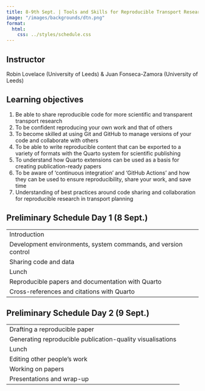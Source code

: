 ```yaml
---
title: 8-9th Sept. | Tools and Skills for Reproducible Transport Research
image: "/images/backgrounds/dtn.png"
format:
  html:
    css: ../styles/schedule.css
---
```


## Instructor
Robin Lovelace (University of Leeds) & Juan Fonseca-Zamora (University of Leeds)

## Learning objectives
1. Be able to share reproducible code for more scientific and transparent transport research
2. To be confident reproducing your own work and that of others
3. To become skilled at using Git and GitHub to manage versions of your code and collaborate with others
4. To be able to write reproducible content that can be exported to a variety of formats with the Quarto system for scientific publishing
5. To understand how Quarto extensions can be used as a basis for creating publication-ready papers
6. To be aware of ‘continuous integration’ and ‘GitHub Actions’ and how they can be used to ensure reproducibility, share your work, and save time
7. Understanding of best practices around code sharing and collaboration for reproducible research in transport planning


## Preliminary Schedule Day 1 (8 Sept.)
::: {.schedule-courses}
|  |
| ---- |
| <span class="event-outline-blue"></span> Introduction |
| <span class="event-filled-green"></span> Development environments, system commands, and version control |
| <span class="event-filled-green"></span> Sharing code and data |
| <span class="event-outline-blue"></span> Lunch |
| <span class="event-filled-green"></span> Reproducible papers and documentation with Quarto |
| <span class="event-filled-green"></span> Cross-references and citations with Quarto |
:::

## Preliminary Schedule Day 2 (9 Sept.)
::: {.schedule-courses}
|  |
| ---- |
| <span class="event-filled-green"></span> Drafting a reproducible paper |
| <span class="event-filled-green"></span> Generating reproducible publication-quality visualisations |
| <span class="event-outline-blue"></span> Lunch |
| <span class="event-filled-green"></span> Editing other people’s work |
| <span class="event-filled-green"></span> Working on papers |
| <span class="event-filled-green"></span> Presentations and wrap-up |
:::